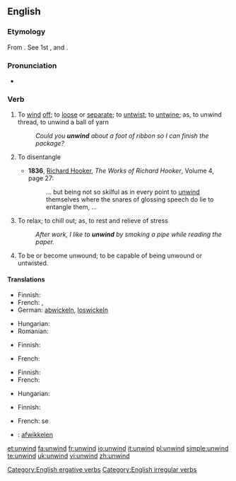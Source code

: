 ==English==

===Etymology===
From {{etyl|ang}} {{term|unwindan}}. See 1st {{term|un-}}, and {{term|wind||to coil}}.

===Pronunciation===
* {{IPA|/ʌnˈwaɪnd/}}
*: {{rhymes|aɪnd}}

===Verb===
{{en-verb|unwinds|unwinding|unwound}}

# {{transitive}} To [[wind]] [[off]]; to [[loose]] or [[separate]]; to [[untwist]]; to [[untwine]]; as, to unwind thread, to unwind a ball of yarn
#: ''Could you '''unwind''' about a foot of ribbon so I can finish the package?''
# {{context|transitive|obsolete}} To disentangle
#* '''1836''', [[w:Richard Hooker|Richard Hooker]], ''The Works of Richard Hooker'', Volume 4, page 27:
#*: ... but being not so skilful as in every point to [[unwind]] themselves where the snares of glossing speech do lie to entangle them, ...
# {{context|intransitive|slang}} To relax; to chill out; as, to rest and relieve of stress
#: ''After work, I like to '''unwind''' by smoking a pipe while reading the paper.''
# {{intransitive}} To be or become unwound; to be capable of being unwound or untwisted.

====Translations====
{{trans-top|To wind off}}
* Finnish: {{t+|fi|purkaa}}
* French: {{t+|fr|dérouler}},  {{t+|fr|débobiner}}
* German: [[abwickeln]], [[loswickeln]]
{{trans-mid}}
* Hungarian: {{t|hu|legombolyít}}
* Romanian: {{t-|ro|deşira}}
{{trans-bottom}}

{{trans-top|To disentangle}}
* Finnish: {{t+|fi|avata}}
{{trans-mid}}
* French: {{t+|fr|démêler}}
{{trans-bottom}}

{{trans-top|To relax}}
* Finnish: {{t+|fi|rentoutua}}
* French: {{t+|fr|décompresser}}
{{trans-mid}}
* Hungarian: {{t|hu|ellazul}}
{{trans-bottom}}

{{trans-top|To be or become unwound}}
* Finnish: {{t-|fi|purkautua}}
{{trans-mid}}
* French: se {{t+|fr|défaire}}
{{trans-bottom}}

{{checktrans-top}}
* {{ttbc|Dutch}}: [[afwikkelen]]
{{checktrans-mid}}
{{checktrans-bottom}}

[[Category:English ergative verbs]]
[[Category:English irregular verbs]]

[[et:unwind]]
[[fa:unwind]]
[[fr:unwind]]
[[io:unwind]]
[[it:unwind]]
[[pl:unwind]]
[[simple:unwind]]
[[te:unwind]]
[[uk:unwind]]
[[vi:unwind]]
[[zh:unwind]]